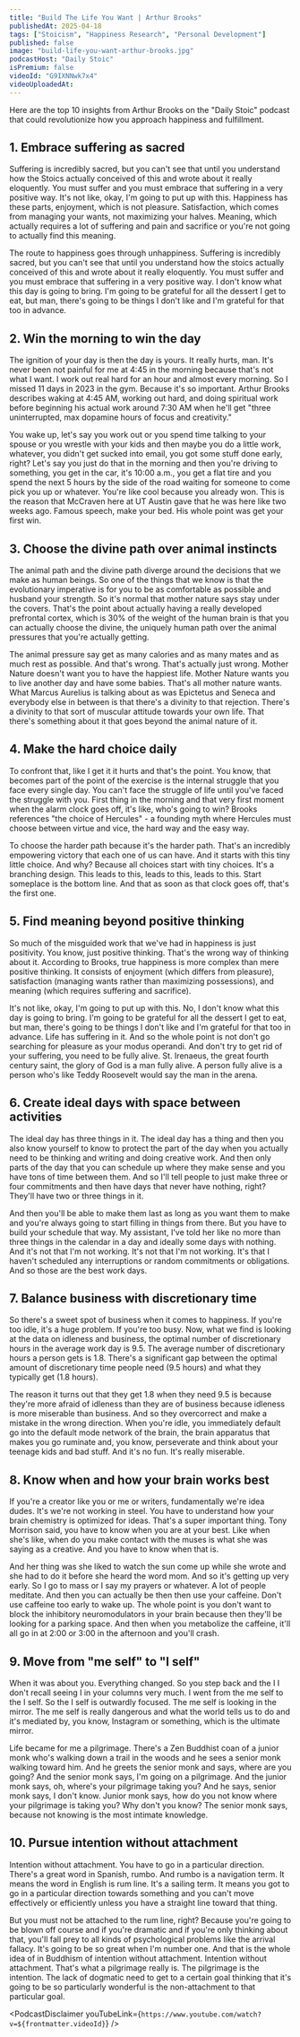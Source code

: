 ```yaml
---
title: "Build The Life You Want | Arthur Brooks"
publishedAt: 2025-04-18
tags: ["Stoicism", "Happiness Research", "Personal Development"]
published: false
image: "build-life-you-want-arthur-brooks.jpg"
podcastHost: "Daily Stoic"
isPremium: false
videoId: "G9IXNNwk7x4"
videoUploadedAt:
---
```



<PodcastSummaryPageLayout frontmatter={frontmatter}>

Here are the top 10 insights from Arthur Brooks on the "Daily Stoic" podcast that could revolutionize how you approach happiness and fulfillment.

## 1. Embrace suffering as sacred

Suffering is incredibly sacred, but you can't see that until you understand how the Stoics actually conceived of this and wrote about it really eloquently. You must suffer and you must embrace that suffering in a very positive way. It's not like, okay, I'm going to put up with this. Happiness has these parts, enjoyment, which is not pleasure. Satisfaction, which comes from managing your wants, not maximizing your halves. Meaning, which actually requires a lot of suffering and pain and sacrifice or you're not going to actually find this meaning.

The route to happiness goes through unhappiness. Suffering is incredibly sacred, but you can't see that until you understand how the stoics actually conceived of this and wrote about it really eloquently. You must suffer and you must embrace that suffering in a very positive way. I don't know what this day is going to bring. I'm going to be grateful for all the dessert I get to eat, but man, there's going to be things I don't like and I'm grateful for that too in advance.

## 2. Win the morning to win the day

The ignition of your day is then the day is yours. It really hurts, man. It's never been not painful for me at 4:45 in the morning because that's not what I want. I work out real hard for an hour and almost every morning. So I missed 11 days in 2023 in the gym. Because it's so important. Arthur Brooks describes waking at 4:45 AM, working out hard, and doing spiritual work before beginning his actual work around 7:30 AM when he'll get "three uninterrupted, max dopamine hours of focus and creativity."

You wake up, let's say you work out or you spend time talking to your spouse or you wrestle with your kids and then maybe you do a little work, whatever, you didn't get sucked into email, you got some stuff done early, right? Let's say you just do that in the morning and then you're driving to something, you get in the car, it's 10:00 a.m., you get a flat tire and you spend the next 5 hours by the side of the road waiting for someone to come pick you up or whatever. You're like cool because you already won. This is the reason that McCraven here at UT Austin gave that he was here like two weeks ago. Famous speech, make your bed. His whole point was get your first win.

## 3. Choose the divine path over animal instincts

The animal path and the divine path diverge around the decisions that we make as human beings. So one of the things that we know is that the evolutionary imperative is for you to be as comfortable as possible and husband your strength. So it's normal that mother nature says stay under the covers. That's the point about actually having a really developed prefrontal cortex, which is 30% of the weight of the human brain is that you can actually choose the divine, the uniquely human path over the animal pressures that you're actually getting.

The animal pressure say get as many calories and as many mates and as much rest as possible. And that's wrong. That's actually just wrong. Mother Nature doesn't want you to have the happiest life. Mother Nature wants you to live another day and have some babies. That's all mother nature wants. What Marcus Aurelius is talking about as was Epictetus and Seneca and everybody else in between is that there's a divinity to that rejection. There's a divinity to that sort of muscular attitude towards your own life. That there's something about it that goes beyond the animal nature of it.

## 4. Make the hard choice daily

To confront that, like I get it it hurts and that's the point. You know, that becomes part of the point of the exercise is the internal struggle that you face every single day. You can't face the struggle of life until you've faced the struggle with you. First thing in the morning and that very first moment when the alarm clock goes off, it's like, who's going to win? Brooks references "the choice of Hercules" - a founding myth where Hercules must choose between virtue and vice, the hard way and the easy way.

To choose the harder path because it's the harder path. That's an incredibly empowering victory that each one of us can have. And it starts with this tiny little choice. And why? Because all choices start with tiny choices. It's a branching design. This leads to this, leads to this, leads to this. Start someplace is the bottom line. And that as soon as that clock goes off, that's the first one.

## 5. Find meaning beyond positive thinking

So much of the misguided work that we've had in happiness is just positivity. You know, just positive thinking. That's the wrong way of thinking about it. According to Brooks, true happiness is more complex than mere positive thinking. It consists of enjoyment (which differs from pleasure), satisfaction (managing wants rather than maximizing possessions), and meaning (which requires suffering and sacrifice).

It's not like, okay, I'm going to put up with this. No, I don't know what this day is going to bring. I'm going to be grateful for all the dessert I get to eat, but man, there's going to be things I don't like and I'm grateful for that too in advance. Life has suffering in it. And so the whole point is not don't go searching for pleasure as your modus operandi. And don't try to get rid of your suffering, you need to be fully alive. St. Irenaeus, the great fourth century saint, the glory of God is a man fully alive. A person fully alive is a person who's like Teddy Roosevelt would say the man in the arena.

## 6. Create ideal days with space between activities

The ideal day has three things in it. The ideal day has a thing and then you also know yourself to know to protect the part of the day when you actually need to be thinking and writing and doing creative work. And then only parts of the day that you can schedule up where they make sense and you have tons of time between them. And so I'll tell people to just make three or four commitments and then have days that never have nothing, right? They'll have two or three things in it.

And then you'll be able to make them last as long as you want them to make and you're always going to start filling in things from there. But you have to build your schedule that way. My assistant, I've told her like no more than three things in the calendar in a day and ideally some days with nothing. And it's not that I'm not working. It's not that I'm not working. It's that I haven't scheduled any interruptions or random commitments or obligations. And so those are the best work days.

## 7. Balance business with discretionary time

So there's a sweet spot of business when it comes to happiness. If you're too idle, it's a huge problem. If you're too busy. Now, what we find is looking at the data on idleness and business, the optimal number of discretionary hours in the average work day is 9.5. The average number of discretionary hours a person gets is 1.8. There's a significant gap between the optimal amount of discretionary time people need (9.5 hours) and what they typically get (1.8 hours).

The reason it turns out that they get 1.8 when they need 9.5 is because they're more afraid of idleness than they are of business because idleness is more miserable than business. And so they overcorrect and make a mistake in the wrong direction. When you're idle, you immediately default go into the default mode network of the brain, the brain apparatus that makes you go ruminate and, you know, perseverate and think about your teenage kids and bad stuff. And it's no fun. It's really miserable.

## 8. Know when and how your brain works best

If you're a creator like you or me or writers, fundamentally we're idea dudes. It's we're not working in steel. You have to understand how your brain chemistry is optimized for ideas. That's a super important thing. Tony Morrison said, you have to know when you are at your best. Like when she's like, when do you make contact with the muses is what she was saying as a creative. And you have to know when that is.

And her thing was she liked to watch the sun come up while she wrote and she had to do it before she heard the word mom. And so it's getting up very early. So I go to mass or I say my prayers or whatever. A lot of people meditate. And then you can actually be then then use your caffeine. Don't use caffeine too early to wake up. The whole point is you don't want to block the inhibitory neuromodulators in your brain because then they'll be looking for a parking space. And then when you metabolize the caffeine, it'll all go in at 2:00 or 3:00 in the afternoon and you'll crash.

## 9. Move from "me self" to "I self"

When it was about you. Everything changed. So you step back and the I I don't recall seeing I in your columns very much. I went from the me self to the I self. So the I self is outwardly focused. The me self is looking in the mirror. The me self is really dangerous and what the world tells us to do and it's mediated by, you know, Instagram or something, which is the ultimate mirror.

Life became for me a pilgrimage. There's a Zen Buddhist coan of a junior monk who's walking down a trail in the woods and he sees a senior monk walking toward him. And he greets the senior monk and says, where are you going? And the senior monk says, I'm going on a pilgrimage. And the junior monk says, oh, where's your pilgrimage taking you? And he says, senior monk says, I don't know. Junior monk says, how do you not know where your pilgrimage is taking you? Why don't you know? The senior monk says, because not knowing is the most intimate knowledge.

## 10. Pursue intention without attachment

Intention without attachment. You have to go in a particular direction. There's a great word in Spanish, rumbo. And rumbo is a navigation term. It means the word in English is rum line. It's a sailing term. It means you got to go in a particular direction towards something and you can't move effectively or efficiently unless you have a straight line toward that thing.

But you must not be attached to the rum line, right? Because you're going to be blown off course and if you're dramatic and if you're only thinking about that, you'll fall prey to all kinds of psychological problems like the arrival fallacy. It's going to be so great when I'm number one. And that is the whole idea of in Buddhism of intention without attachment. Intention without attachment. That's what a pilgrimage really is. The pilgrimage is the intention. The lack of dogmatic need to get to a certain goal thinking that it's going to be so particularly wonderful is the non-attachment to that particular goal.

<PodcastDisclaimer
  youTubeLink={`https://www.youtube.com/watch?v=${frontmatter.videoId}`}
/>

</PodcastSummaryPageLayout>
